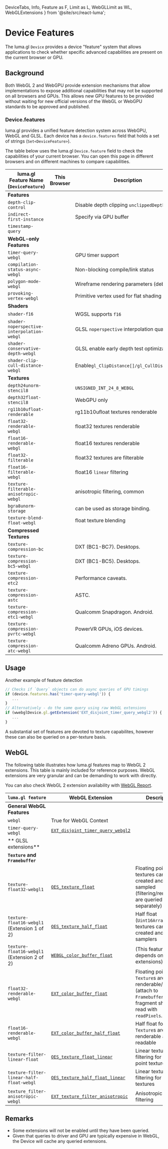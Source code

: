   DeviceTabs,
  Info,
  Feature as F,
  Limit as L,
  WebGLLimit as WL,
  WebGLExtensions
} from '@site/src/react-luma';

# Device Features

The luma.gl `Device` provides a device "feature" system that allows applications
to check whether specific advanced capabilities are present on the current browser or GPU.

## Background

Both WebGL 2 and WebGPU provide extension mechanisms that allow implementations to
expose additional capabilities that may not be supported on all browsers and GPUs.
This allows new GPU features to be provided without waiting for new official versions
of the WebGL or WebGPU standards to be approved and published.

### Device.features

luma.gl provides a unified feature detection system across WebGPU, WebGL and GLSL.
Each device has a `device.features` field that holds a set of strings (`Set<DeviceFeature>`).

The table below uses the luma.gl `Device.feature` field to check the capabilities of your current browser.
You can open this page in different browsers and on different machines to compare capabilities.

<DeviceTabs />

| luma.gl Feature Name (`DeviceFeature`)     | This<br /> Browser                                | Description                                  | WebGL counterpart                       |
| ------------------------------------------ | ------------------------------------------------- | -------------------------------------------- | --------------------------------------- |
| **Features**                               |
| `depth-clip-control`                       | <F f="depth-clip-control"/>                       | Disable depth clipping `unclippedDepth`      | `WEBGL_depth_texture`                   |
| `indirect-first-instance`                  | <F f="indirect-first-instance"/>                  | Specify via GPU buffer                       | N/A                                     |
| `timestamp-query`                          | <F f="timestamp-query"/>                          |                                              | N/A                                     |
| **WebGL-only Features**                    |
| `timer-query-webgl`                        | <F f="timer-query-webgl"/>                        | GPU timer support                            | `EXT_disjoint_timer_query`              |
| `compilation-status-async-webgl`           | <F f="compilation-status-async-webgl"/>           | Non-blocking compile/link status             | `KHR_parallel_shader_compile`           |
| `polygon-mode-webgl`                       | <F f="polygon-mode-webgl"/>                       | Wireframe rendering parameters (debug)       | `WEBGL_polygon_mode`                    |
| `provoking-vertex-webgl`                   | <F f="provoking-vertex-webgl"/>                   | Primitive vertex used for flat shading       | `WEBGL_provoking_vertex`                |
| **Shaders**                                |
| `shader-f16`                               | <F f="shader-f16"/>                               | WGSL supports `f16`                          | N/A                                     |
| `shader-noperspective-interpolation-webgl` | <F f="shader-noperspective-interpolation-webgl"/> | GLSL `noperspective` interpolation qualifier | `NV_shader_noperspective_interpolation` |
| `shader-conservative-depth-webgl`          | <F f="shader-conservative-depth-webgl"/>          | GLSL enable early depth test optimizations   | `EXT_conservative_depth`                |
| `shader-clip-cull-distance-webgl`          | <F f="shader-clip-cull-distance-webgl"/>          | Enable`gl_ClipDistance[]/gl_CullDistance[]`  | `WEBGL_clip_cull_distance`              |
| **Textures**                               |
| `depth24unorm-stencil8`                    | <F f="depth24unorm-stencil8"/>                    | `UNSIGNED_INT_24_8_WEBGL`                    |
| `depth32float-stencil8`                    | <F f="depth32float-stencil8"/>                    | WebGPU only                                  |
| `rg11b10ufloat-renderable`                 | <F f="rg11b10ufloat-renderable"/>                 | rg11b10ufloat textures renderable            |
| `float32-renderable-webgl`                 | <F f="float32-renderable-webgl"/>                 | float32 textures renderable                  | `EXT_color_buffer_float`                |
| `float16-renderable-webgl`                 | <F f="float16-renderable-webgl"/>                 | float16 textures renderable                  | `EXT_color_buffer_half_float`           |
| `float32-filterable`                       | <F f="float32-filterable"/>                       | float32 textures are filterable              | `OES_texture_float_linear`
| `float16-filterable-webgl`          | <F f="float16-filterable-linear-webgl`" />        | float16 `linear` filtering                   | `OES_texture_half_float_linear`         |
| `texture-filterable-anisotropic-webgl`     | <F f="texture-filterable-anisotropic-webgl"/>     | anisotropic filtering, common                | `EXT_texture_filter_anisotropic`        |
| `bgra8unorm-storage`                       | <F f="bgra8unorm-storage"/>                       | can be used as storage binding.              |
| `texture-blend-float-webgl`                | <F f="texture-blend-float-webgl"/>                | float texture blending                       | `EXT_float_blend`                       |
| **Compressed Textures**                    |
| `texture-compression-bc`                   | <F f="texture-compression-bc"/>                   | DXT (BC1-BC7). Desktops.                     |
| `texture-compression-bc5-webgl`            | <F f="texture-compression-bc5-webgl"/>            | DXT (BC1-BC5). Desktops.                     |
| `texture-compression-etc2`                 | <F f="texture-compression-etc2"/>                 | Performance caveats.                         |
| `texture-compression-astc`                 | <F f="texture-compression-astc"/>                 | ASTC.                                        |
| `texture-compression-etc1-webgl`           | <F f="texture-compression-etc1-webgl"/>           | Qualcomm Snapdragon. Android.                |
| `texture-compression-pvrtc-webgl`          | <F f="texture-compression-pvrtc-webgl"/>          | PowerVR GPUs, iOS devices.                   |
| `texture-compression-atc-webgl`            | <F f="texture-compression-atc-webgl"/>            | Qualcomm Adreno GPUs. Android.               |

## Usage

Another example of feature detection

```ts
// Checks if `Query` objects can do async queries of GPU timings
if (device.features.has('timer-query-webgl')) {
   ...
}
// Alternatively - do the same query using raw WebGL extensions
if (wwebglDevice.gl.getExtension('EXT_disjoint_timer_query_webgl2')) {
   ...
}
```

A substantial set of features are devoted to texture capabilites, however these can also
be queried on a per-texture basis.

## WebGL

The following table illustrates how luma.gl features map to WebGL 2 extensions.
This table is mainly included for reference purposes.
WebGL extensions are very granular and can be demanding to work with directly.

You can also check WebGL 2 extension availability with [WebGL Report](https://webglreport.com/?v=2).

| `luma.gl feature`                           | WebGL Extension                                                | Description                                                                                                                     |
| ------------------------------------------- | -------------------------------------------------------------- | ------------------------------------------------------------------------------------------------------------------------------- |
| **General WebGL Features**                  |                                                                |                                                                                                                                 |
| `webgl`                                     | True for WebGL Context                                         |                                                                                                                                 |
| `timer-query-webgl`                         | [`EXT_disjoint_timer_query_webgl2`][timer_query_webgl2]        |                                                                                                                                 |
| ** GLSL extensions**                        |                                                                |                                                                                                                                 |
| **`Texture` and `Framebuffer`**             |                                                                |                                                                                                                                 |
| `texture-float32-webgl1`                    | [`OES_texture_float`][texture_float]                           | Floating point textures can be created and sampled (filtering/rendering are queried separately)                                 |
| `texture-float16-webgl1` (Extension 1 of 2) | [`OES_texture_half_float`][texture_half_float]                 | Half float (`Uint16Array`) textures can be created and set as samplers                                                          |
| `texture-float16-webgl1` (Extension 2 of 2) | [`WEBGL_color_buffer_float`][webgl_color_buffer_float]         | (This feature depends on 2 extensions)                                                                                          |
| `float32-renderable-webgl`                  | [`EXT_color_buffer_float`][ext_color_buffer_float]             | Floating point `Texture`s are renderable/readable, (attach to `Framebuffer`, write in fragment shaders, read with `readPixels`. |
| `float16-renderable-webgl`                  | [`EXT_color_buffer_half_float`][color_buffer_half_float]       | Half float format `Texture`s are renderable and readable                                                                        |
| `texture-filter-linear-float`               | [`OES_texture_float_linear`][texture_float_linear]             | Linear texture filtering for floating point textures                                                                            |
| `texture-filter-linear-half-float-webgl`    | [`OES_texture_half_float_linear`][texture_half_float_linear]   | Linear texture filtering for half float textures                                                                                |
| `texture_filter-anisotropic-webgl`          | [`EXT_texture_filter_anisotropic`][texture_filter_anisotropic] | Anisotropic texture filtering                                                                                                   |

## Remarks

- Some extensions will not be enabled until they have been queried.
- Given that queries to driver and GPU are typically expensive in WebGL, the Device will cache any queried extensions.

[timer_query_webgl2]: https://www.khronos.org/registry/webgl/extensions/EXT_disjoint_timer_query_webgl2/
[texture_compression_bptc]: https://developer.mozilla.org/en-US/docs/Web/API/EXT_texture_compression_bptc
[texture_compression_rgtc]: https://developer.mozilla.org/en-US/docs/Web/API/EXT_texture_compression_rgtc
[texture_float]: https://developer.mozilla.org/en-US/docs/Web/API/OES_texture_float
[texture_half_float]: https://developer.mozilla.org/en-US/docs/Web/API/OES_texture_half_float
[ext_color_buffer_float]: https://developer.mozilla.org/en-US/docs/Web/API/EXT_color_buffer_float
[webgl_color_buffer_float]: https://developer.mozilla.org/en-US/docs/Web/API/WEBGL_color_buffer_float
[color_buffer_float]: https://developer.mozilla.org/en-US/docs/Web/API/EXT_color_buffer_float
[color_buffer_half_float]: https://developer.mozilla.org/en-US/docs/Web/API/EXT_color_buffer_half_float
[texture_float_linear]: https://developer.mozilla.org/en-US/docs/Web/API/OES_texture_float_linear
[texture_half_float_linear]: https://developer.mozilla.org/en-US/docs/Web/API/OES_texture_half_float_linear
[texture_filter_anisotropic]: https://developer.mozilla.org/en-US/docs/Web/API/EXT_texture_filter_anisotropic
[instanced_arrays]: https://developer.mozilla.org/en-US/docs/Web/API/ANGLE_instanced_arrays
[vertex_array_object]: https://developer.mozilla.org/en-US/docs/Web/API/OES_vertex_array_object
[element_index_uint]: https://developer.mozilla.org/en-US/docs/Web/API/OES_element_index_uint
[blend_minmax]: https://developer.mozilla.org/en-US/docs/Web/API/EXT_blend_minmax
[timer_query_webgl]: https://developer.mozilla.org/en-US/docs/Web/API/EXT_disjoint_timer_query
[draw_buffers]: https://developer.mozilla.org/en-US/docs/Web/API/WEBGL_draw_buffers
[shader_texture_lod]: https://developer.mozilla.org/en-US/docs/Web/API/EXT_shader_texture_lod
[draw_buffers]: https://developer.mozilla.org/en-US/docs/Web/API/WEBGL_draw_buffers
[frag_depth]: https://developer.mozilla.org/en-US/docs/Web/API/EXT_frag_depth
[standard_derivatives]: https://developer.mozilla.org/en-US/docs/Web/API/OES_standard_derivatives
[float_blend]: https://developer.mozilla.org/en-US/docs/Web/API/EXT_float_blend
[depth_texture]: https://developer.mozilla.org/en-US/docs/Web/API/WEBGL_depth_texture
[sRGB]: https://developer.mozilla.org/en-US/docs/Web/API/EXT_sRGB
